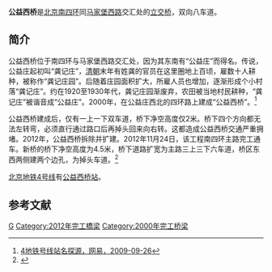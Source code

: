 {{coord|39.82988|116.36367|display=title}}
'''公益西桥'''是[[北京四环路|北京南四环]]同[[马家堡西路|马家堡西路]]交汇处的[[立交桥|立交桥]]，双向八车道。

==简介==
公益西桥位于南四环与马家堡西路交汇处，因为其东南有“公益庄”而得名。传说，公益庄起初叫“龚记庄”，[[清朝|清朝]]末年有姓龚的官员在这里圈地上百顷，雇数十人耕种，被称作“龚记庄园”。后随着庄园面积扩大，所雇人员也增加，逐渐形成个小村落“龚记庄”。约在1920至1930年代，龚记庄园渐废弃，农田被当地村民耕种，“龚记庄”被谐音成“公益庄”。2000年，在公益庄西北的四环路上建成“公益西桥”。<ref>[http://news.163.com/09/0926/13/5K50IS92000120GR.html 4地铁号线站名探源，网易，2009-09-26]{{Dead link|date=2019年12月 |bot=InternetArchiveBot |fix-attempted=yes }}</ref>

公益西桥建成后，仅有一上一下双车道，桥下净空高度仅2米。桥下四个方向都无法左转弯，必须直行通过路口后再掉头回来向右转。这都造成公益西桥交通严重拥堵。2012年，公益西桥拆除并扩建。2012年11月24日，该工程南四环主路完工通车。新桥的桥下净空高度为4.5米，桥下道路扩宽为主路三上三下六车道，桥区东西两侧建两个边孔，为掉头车道。<ref>{{Cite web |url=http://www.bjnews.com.cn/news/2012/11/27/236012.html |title=公益西桥改造竣工，新京报网，2012-11-27 |accessdate=2016-10-04 |archive-date=2012-11-28 |archive-url=https://web.archive.org/web/20121128175113/http://www.bjnews.com.cn/news/2012/11/27/236012.html |dead-url=no }}</ref>

[[北京地铁4号线|北京地铁4号线]]有[[公益西桥站|公益西桥站]]。


==参考文献==
{{reflist}}

{{北京四环路}}
[[Category:北京立交桥|G]]
[[Category:2012年完工橋梁|Category:2012年完工橋梁]]
[[Category:2000年完工桥梁|Category:2000年完工桥梁]]